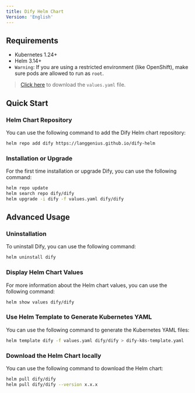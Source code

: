 ```yaml
---
title: Dify Helm Chart
Version: 'English'
---
```


## Requirements

- Kubernetes 1.24+
- Helm 3.14+
- `Warning`: If you are using a restricted environment (like OpenShift), make sure pods are allowed to run as `root`.

> <a href="/assets/values.yaml" download="values.yaml">Click here</a> to download the `values.yaml` file.

## Quick Start

### Helm Chart Repository
You can use the following command to add the Dify Helm chart repository:
```bash
helm repo add dify https://langgenius.github.io/dify-helm
```

### Installation or Upgrade
For the first time installation or upgrade Dify, you can use the following command:
```bash
helm repo update
helm search repo dify/dify
helm upgrade -i dify -f values.yaml dify/dify
```

## Advanced Usage
### Uninstallation
To uninstall Dify, you can use the following command:
```bash
helm uninstall dify
```

### Display Helm Chart Values
For more information about the Helm chart values, you can use the following command:
```bash
helm show values dify/dify
```

### Use Helm Template to Generate Kubernetes YAML
You can use the following command to generate the Kubernetes YAML files:
```bash
helm template dify -f values.yaml dify/dify > dify-k8s-template.yaml
```

### Download the Helm Chart locally
You can use the following command to download the Helm chart:
```bash
helm pull dify/dify
helm pull dify/dify --version x.x.x
```
